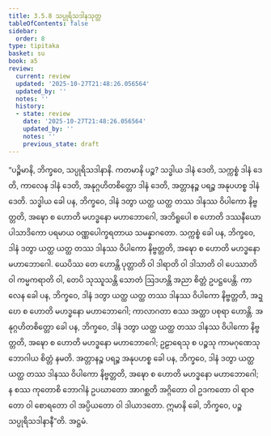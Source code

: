 ```yaml
---
title: 3.5.8 သပ္ပုရိသဒါနသုတ္တ
tableOfContents: false
sidebar:
  order: 8
type: tipitaka
basket: su
book: a5
review:
  current: review
  updated: '2025-10-27T21:48:26.056564'
  updated_by: ''
  notes: ''
  history:
  - state: review
    date: '2025-10-27T21:48:26.056564'
    updated_by: ''
    notes: ''
    previous_state: draft
---
```



<ReviewStatus review={frontmatter.review} showDetails={true} />

<HypothesisAnnotation frontmatter={frontmatter} />

<DynamicBreadcrumb />

<Division number="148" book="a5" e="ch" v="16" p="152">

<Paragraph number="857" book="a5">
“ပဉ္စိမာနိ, ဘိက္ခဝေ, သပ္ပုရိသဒါနာနိ. ကတမာနိ ပဉ္စ? သဒ္ဓါယ ဒါနံ ဒေတိ, သက္ကစ္စံ ဒါနံ ဒေတိ, ကာလေန ဒါနံ ဒေတိ, အနုဂ္ဂဟိတစိတ္တော ဒါနံ ဒေတိ, အတ္တာနဉ္စ ပရဉ္စ အနုပဟစ္စ ဒါနံ ဒေတိ.
</Paragraph>

<Paragraph number="858" book="a5">
သဒ္ဓါယ ခေါ ပန, ဘိက္ခဝေ, ဒါနံ ဒတွာ ယတ္ထ ယတ္ထ တဿ ဒါနဿ ဝိပါကော နိဗ္ဗတ္တတိ, အဍ္ဎော စ ဟောတိ မဟဒ္ဓနော မဟာဘောဂေါ, အဘိရူပေါ စ ဟောတိ ဒဿနီယော ပါသာဒိကော ပရမာယ ဝဏ္ဏပေါက္ခရတာယ သမန္နာဂတော.
</Paragraph>

<Paragraph number="859" book="a5">
သက္ကစ္စံ ခေါ ပန, ဘိက္ခဝေ, ဒါနံ ဒတွာ ယတ္ထ ယတ္ထ တဿ ဒါနဿ ဝိပါကော နိဗ္ဗတ္တတိ, အဍ္ဎော စ ဟောတိ မဟဒ္ဓနော မဟာဘောဂေါ. ယေပိဿ တေ ဟောန္တိ ပုတ္တာတိ ဝါ ဒါရာတိ ဝါ ဒါသာတိ ဝါ ပေဿာတိ ဝါ ကမ္မကရာတိ ဝါ, တေပိ သုဿူသန္တိ သောတံ ဩဒဟန္တိ အညာ စိတ္တံ ဥပဋ္ဌပေန္တိ.
</Paragraph>

<Paragraph number="860" book="a5">
ကာလေန ခေါ ပန, ဘိက္ခဝေ, ဒါနံ ဒတွာ ယတ္ထ ယတ္ထ တဿ ဒါနဿ ဝိပါကော နိဗ္ဗတ္တတိ, အဍ္ဎော စ ဟောတိ မဟဒ္ဓနော မဟာဘောဂေါ; ကာလာဂတာ စဿ အတ္ထာ ပစုရာ ဟောန္တိ.
</Paragraph>

<Paragraph number="861" book="a5">
အနုဂ္ဂဟိတစိတ္တော ခေါ ပန, ဘိက္ခဝေ, ဒါနံ ဒတွာ ယတ္ထ ယတ္ထ တဿ ဒါနဿ ဝိပါကော နိဗ္ဗတ္တတိ, အဍ္ဎော စ ဟောတိ မဟဒ္ဓနော မဟာဘောဂေါ; ဥဠာရေသု စ ပဉ္စသု ကာမဂုဏေသု ဘောဂါယ စိတ္တံ နမတိ.
</Paragraph>

<Paragraph number="862" book="a5">
အတ္တာနဉ္စ ပရဉ္စ အနုပဟစ္စ ခေါ ပန, ဘိက္ခဝေ, ဒါနံ ဒတွာ ယတ္ထ ယတ္ထ တဿ ဒါနဿ ဝိပါကော နိဗ္ဗတ္တတိ, အဍ္ဎော စ ဟောတိ မဟဒ္ဓနော မဟာဘောဂေါ; န စဿ ကုတောစိ ဘောဂါနံ ဥပဃာတော အာဂစ္ဆတိ အဂ္ဂိတော ဝါ ဥဒကတော ဝါ ရာဇတော ဝါ စောရတော ဝါ အပ္ပိယတော ဝါ ဒါယာဒတော. ဣမာနိ ခေါ, ဘိက္ခဝေ, ပဉ္စ သပ္ပုရိသဒါနာနီ”တိ.

</Paragraph>
</Division>

<Paragraph number="863" type="center" book="a5">
အဋ္ဌမံ.
</Paragraph>
